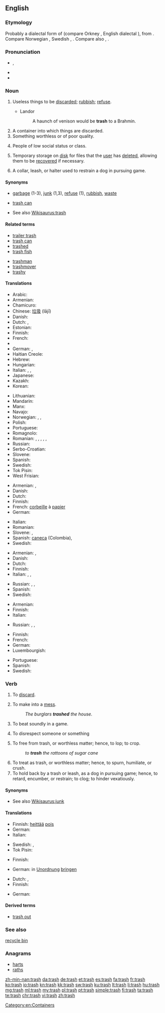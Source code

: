 ==English==

===Etymology===
Probably a dialectal form of {{term/t|en|*trass}} (compare Orkney {{term|truss|lang=sco}}, English dialectal {{term|trous|lang=en}}), from {{etyl|non|en}} {{term|tros|lang=non||rubbish, fallen leaves and twigs}}. Compare Norwegian {{term|trask||lumber, trash, baggage|lang=no}}, Swedish {{term|trasa||rag, cloth, worthless fellow|lang=sv}}, {{langname|sv}} {{term|trås||dry fallen twigs, wood-waste|lang=sv}}. Compare also {{langname|ang}} {{term|þreahs|lang=ang}}, {{term|þreax||rottenness, rubbish|lang=ang}}.

===Pronunciation===
* {{enPR|trăsh}}, {{IPA|/træʃ/}}
* {{audio|en-us-trash.ogg|Audio (US)}}
* {{rhymes|æʃ}}

===Noun===
{{en-noun|-}}

# {{context|chiefly|US|lang=en}} Useless things to be [[discard]]ed; [[rubbish]]; [[refuse]].
#* Landor
#*: A haunch of venison would be '''trash''' to a Brahmin.
# A container into which things are discarded.
# Something worthless or of poor quality.
# {{context|slang|derogatory|lang=en}} People of low social status or class. {{qualifier|See, for example, ''[[white trash]]''.}}
# {{context|computing|lang=en}} Temporary storage on [[disk]] for files that the [[user]] has [[delete]]d, allowing them to be [[recover]]ed if necessary.
# A collar, leash, or halter used to restrain a dog in pursuing game.
#: {{rfquotek|Markham}}

====Synonyms====
* [[garbage]] (1-3), [[junk]] (1,3), [[refuse]] (1), [[rubbish]], [[waste]]
* {{sense|container}} [[trash can]]
* See also [[Wikisaurus:trash]]

====Related terms====
{{top2}}
* [[trailer trash]]
* [[trash can]]
* [[trashed]]
* [[trash fish]]
{{mid2}}
* [[trashman]]
* [[trashmover]]
* [[trashy]]
{{bottom}}

====Translations====
{{trans-top|things to be discarded}}
* Arabic: {{t|ar|مخلفات}}
* Armenian: {{t|hy|աղբ|tr=aġb}}
* Chamicuro: {{t|ccc|s̈hutechi}}
* Chinese: [[垃圾]] (lājī)
* Danish: {{t+|da|affald|n}}
* Dutch: {{t+|nl|vuilnis|m}}, {{t+|nl|vuil|n}}
* Estonian: {{t|et|rämps}}
* Finnish: {{t+|fi|roska}}
* French: {{t+|fr|déchet|m}}
* {{trreq|ka}}
* German: {{t+|de|Müll|m}}, {{t+|de|Abfall|m}}
* Haitian Creole: {{t|ht|fatra}}
* Hebrew: {{t+|he|זבל|m|tr=zével}}
* Hungarian: {{t+|hu|szemét}}
* Italian: {{t+|it|spazzatura|f}}, {{t+|it|immondizia|f}}, {{t+|it|rifiuti}}
* Japanese: {{t+|ja|ごみ|tr=gomi}}
* Kazakh: {{t|kk|қоқым|sc=Cyrl}}
* Korean: {{t+|ko|쓰레기|tr=sseuregi|sc=Hang}}
{{trans-mid}}
* Lithuanian: {{t|lt|šiukšlė|f}}
* Mandarin: {{t+|cmn|废物|tr=fèiwù}}
* Manx: {{t|gv|trustyr}}
* Navajo: {{t|nv|tsʼiilzéí}}
* Norwegian: {{t+|no|avfall|n}}, {{t+|no|søppel|n}}, {{t|no|boss|n}}
* Polish: {{t|pl|śmieci|p}}
* Portuguese: {{t+|pt|lixo}}
* Romagnolo: {{t|rgn|rùsco|m}}
* Romanian: {{t|ro|lucru nevaloros|n}}, {{t+|ro|rebut|n}}, {{t+|ro|gunoi|n}}, {{t|ro|rămășițe|f-p}}, {{t+|ro|reziduu|n}}, {{t+|ro|deșeu|n}}
* Russian: {{t+|ru|мусор}}
* Serbo-Croatian: {{t|sh|smeće}}
* Slovene: {{t|sl|smet|f}}
* Spanish: {{t+|es|basura}}
* Swedish: {{t+|sv|skräp|n}}
* Tok Pisin: {{t|tpi|pipia}}
* West Frisian: {{t|fy|ôffal|n}}
{{trans-bottom}}

{{trans-top|container}}
* Armenian: {{t|hy|աղբաման|tr=aġbaman}}, {{t|hy|զիբիլի յաշիկ|tr=zibili yašik}}
* Danish: {{t|da|affaldscontainer}}
* Dutch: {{t+|nl|vuilnisbak}}
* Finnish: {{t+|fi|roskakori}}
* French: [[corbeille]] à [[papier]]
* German: {{t+|de|Papierkorb|m}}
{{trans-mid}}
* Italian: {{t+|it|cassonetto|m}}
* Romanian: {{t|ro|coș de hârtii|n}}
* Slovene: {{t|sl|smetnjak|m}}, {{t+|sl|koš|m}}
* Spanish: [[caneca]] {{g|f}} (Colombia), {{t|es|papelera|f}}
* Swedish: {{t+|sv|papperskorg|c}}
{{trans-bottom}}

{{trans-top|something of poor quality}}
* Armenian: {{t|hy|աղբ|tr=aġb}}, {{t|hy|զիբիլ|tr=zibil}}
* Danish: {{t|da|skrammel}}
* Dutch: {{t+|nl|prul|m}}
* Finnish: {{t+|fi|roska}}
* Italian: {{t|it|mondezza|f}}, {{t|it|porcheria|f}}, {{t|it|robaccia|f}}
{{trans-mid}}
* Russian: {{t+|ru|дрянь|f|tr=drjan’|sc=Cyrl}}, {{t+|ru|ерунда|f|tr=jerundá|sc=Cyrl}}, {{t+|ru|халтура|f|tr=xaltúra|sc=Cyrl}}
* Spanish: {{t+|es|basura|f}}
* Swedish: {{t+|sv|skräp|n}}
{{trans-bottom}}

{{trans-top|people of low social status or class}}
* Armenian: {{t|hy|թափթփուկ|tr=t’ap’t’p’uk}}
* Finnish: {{t|fi|roskaväki}}
* Italian: {{t+|it|feccia|f}}
{{trans-mid}}
* Russian: {{t+|ru|отродье|n|tr=otródʹje|sc=Cyrl}}, {{t+|ru|отребье|n|tr=otrébʹje|sc=Cyrl}}, {{t+|ru|шваль|f|tr=švalʹ|sc=Cyrl}}
{{trans-bottom}}

{{trans-top|computer terminology}}
* Finnish: {{t+|fi|roskakori}}
* French: {{t+|fr|corbeille|f}}
* German: {{t+|de|Mülleimer|m}}
* Luxembourgish: {{t+|lb|Poubelle|f}}
{{trans-mid}}
* Portuguese: {{t+|pt|lixeira|f}}
* Spanish: {{t|es|papelera|f}}
* Swedish: {{t+|sv|papperskorg|c}}
{{trans-bottom}}

===Verb===
{{en-verb|trash|es}}

# {{context|US|lang=en}} To [[discard]].
# {{context|US|lang=en}} To make into a [[mess]].
#: ''The burglars '''trashed''' the house.''
# {{context|US|lang=en}} To beat soundly in a game.
# {{context|US|lang=en}} To disrespect someone or something
# To free from trash, or worthless matter; hence, to lop; to crop.
#: ''to '''trash''' the rattoons of sugar cane''
#: {{rfquotek|B. Edwards}}
# To treat as trash, or worthless matter; hence, to spurn, humiliate, or crush.
# To hold back by a trash or leash, as a dog in pursuing game; hence, to retard, encumber, or restrain; to clog; to hinder vexatiously.
#: {{rfquotek|Beaumont and Fletcher}}

====Synonyms====
* See also [[Wikisaurus:junk]]

====Translations====
{{trans-top|discard}}
* Finnish: [[heittää]] [[pois]]
* German: {{t+|de|wegwerfen}}
* Italian: {{t|it|scartare}}
{{trans-mid}}
* Swedish: {{t+|sv|slänga}}, {{t|sv|[[kasta]] [[bort]]}}
* Tok Pisin: {{t|tpi|tromwe}}
{{trans-bottom}}

{{trans-top|make into a mess}}
* Finnish: {{t+|fi|sotkea}}
{{trans-mid}}
* German: in [[Unordnung]] [[bringen]]
{{trans-bottom}}

{{trans-top|beat soundly}}
* Dutch: {{t|nl|kapotmaken}}, {{t+|nl|stukslaan}}
* Finnish: {{t+|fi|löylyttää}}
{{trans-mid}}
* German: {{t|de|verhauen}}
{{trans-bottom}}

====Derived terms====
* [[trash out]]

===See also===
[[recycle bin]]

===Anagrams===
* [[harts#English|harts]]
* [[raths#English|raths]]

[[Category:en:Containers]]

[[zh-min-nan:trash]]
[[da:trash]]
[[de:trash]]
[[et:trash]]
[[es:trash]]
[[fa:trash]]
[[fr:trash]]
[[ko:trash]]
[[io:trash]]
[[kn:trash]]
[[kk:trash]]
[[sw:trash]]
[[ku:trash]]
[[lt:trash]]
[[li:trash]]
[[hu:trash]]
[[mg:trash]]
[[ml:trash]]
[[my:trash]]
[[pl:trash]]
[[pt:trash]]
[[simple:trash]]
[[fi:trash]]
[[ta:trash]]
[[te:trash]]
[[chr:trash]]
[[vi:trash]]
[[zh:trash]]